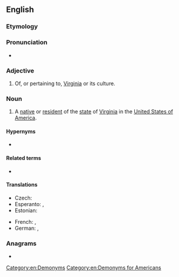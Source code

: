 ==English==

===Etymology===
{{suffix|en|Virginia|an}}

===Pronunciation===
* {{rhymes|ɪnjən|lang=en}}

===Adjective===
{{en-adj|-}}

# Of, or pertaining to, [[Virginia]] or its culture.

===Noun===
{{en-noun}}

# A [[native]] or [[resident]] of the [[state]] of [[Virginia]] in the [[United States of America]].

====Hypernyms====
* {{l|en|American}}

====Related terms====
* {{l|en|West Virginian}}

====Translations====
{{trans-top|resident of Virginia}}
* Czech: {{t|cs|Virgiňan|m}}
* Esperanto: {{t|eo|virgino}} {{qualifier|man or woman}}, {{t|eo|virginino}} {{qualifier|woman}}
* Estonian: {{t|et|virginialane}}
{{trans-mid}}
* French: {{t+|fr|Virginien|m}}, {{t+|fr|Virginienne|f}}
* German: {{t|de|Virginianer|m}}, {{t|de|Virginianerin|f}}
{{trans-bottom}}

===Anagrams===
* {{anagrams|en|a=agiiinnrv|Irvingian}}

[[Category:en:Demonyms]]
[[Category:en:Demonyms for Americans]]